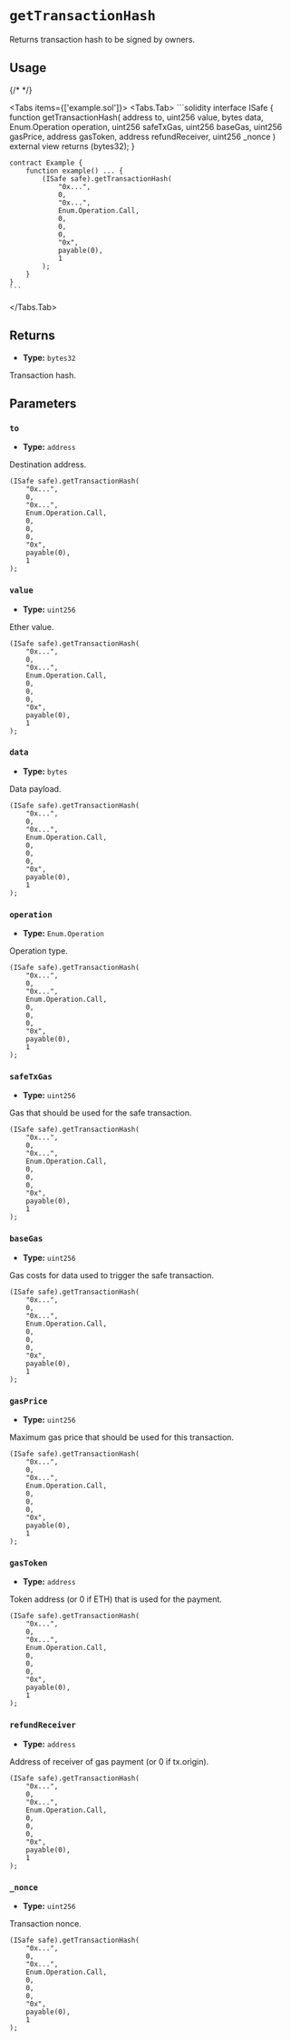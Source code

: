 
# `getTransactionHash`

Returns transaction hash to be signed by owners.

## Usage

{/* <!-- vale off --> */}

<Tabs items={['example.sol']}>
  <Tabs.Tab>
    ```solidity
    interface ISafe {
        function getTransactionHash(
            address to,
            uint256 value,
            bytes data,
            Enum.Operation operation,
            uint256 safeTxGas,
            uint256 baseGas,
            uint256 gasPrice,
            address gasToken,
            address refundReceiver,
            uint256 _nonce
        ) external view returns (bytes32);
    }

    contract Example {
        function example() ... {
            (ISafe safe).getTransactionHash(
                "0x...",
                0,
                "0x...",
                Enum.Operation.Call,
                0,
                0,
                0,
                "0x",
                payable(0),
                1
            );
        }
    }
    ```
  </Tabs.Tab>
</Tabs>

## Returns

- **Type:** `bytes32`

Transaction hash.

## Parameters

### `to`

- **Type:** `address`

Destination address.

```solidity focus=2
(ISafe safe).getTransactionHash(
    "0x...",
    0,
    "0x...",
    Enum.Operation.Call,
    0,
    0,
    0,
    "0x",
    payable(0),
    1
);
```

### `value`

- **Type:** `uint256`

Ether value.

```solidity focus=3
(ISafe safe).getTransactionHash(
    "0x...",
    0,
    "0x...",
    Enum.Operation.Call,
    0,
    0,
    0,
    "0x",
    payable(0),
    1
);
```

### `data`

- **Type:** `bytes`

Data payload.

```solidity focus=4
(ISafe safe).getTransactionHash(
    "0x...",
    0,
    "0x...",
    Enum.Operation.Call,
    0,
    0,
    0,
    "0x",
    payable(0),
    1
);
```

### `operation`

- **Type:** `Enum.Operation`

Operation type.

```solidity focus=5
(ISafe safe).getTransactionHash(
    "0x...",
    0,
    "0x...",
    Enum.Operation.Call,
    0,
    0,
    0,
    "0x",
    payable(0),
    1
);
```

### `safeTxGas`

- **Type:** `uint256`

Gas that should be used for the safe transaction.

```solidity focus=6
(ISafe safe).getTransactionHash(
    "0x...",
    0,
    "0x...",
    Enum.Operation.Call,
    0,
    0,
    0,
    "0x",
    payable(0),
    1
);
```

### `baseGas`

- **Type:** `uint256`

Gas costs for data used to trigger the safe transaction.

```solidity focus=7
(ISafe safe).getTransactionHash(
    "0x...",
    0,
    "0x...",
    Enum.Operation.Call,
    0,
    0,
    0,
    "0x",
    payable(0),
    1
);
```

### `gasPrice`

- **Type:** `uint256`

Maximum gas price that should be used for this transaction.

```solidity focus=8
(ISafe safe).getTransactionHash(
    "0x...",
    0,
    "0x...",
    Enum.Operation.Call,
    0,
    0,
    0,
    "0x",
    payable(0),
    1
);
```

### `gasToken`

- **Type:** `address`

Token address (or 0 if ETH) that is used for the payment.

```solidity focus=9
(ISafe safe).getTransactionHash(
    "0x...",
    0,
    "0x...",
    Enum.Operation.Call,
    0,
    0,
    0,
    "0x",
    payable(0),
    1
);
```

### `refundReceiver`

- **Type:** `address`

Address of receiver of gas payment (or 0 if tx.origin).

```solidity focus=10
(ISafe safe).getTransactionHash(
    "0x...",
    0,
    "0x...",
    Enum.Operation.Call,
    0,
    0,
    0,
    "0x",
    payable(0),
    1
);
```

### `_nonce`

- **Type:** `uint256`

Transaction nonce.

```solidity focus=11
(ISafe safe).getTransactionHash(
    "0x...",
    0,
    "0x...",
    Enum.Operation.Call,
    0,
    0,
    0,
    "0x",
    payable(0),
    1
);
```
